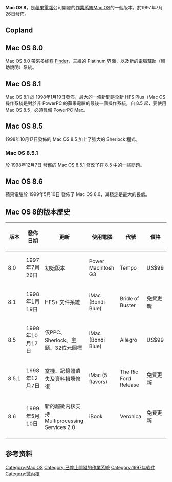 {{noteTA
|G1=IT
}}
{{Unreferenced|time=2016-06-29T10:46:25+00:00}}
{{Expand|time=2011-03-20}}
{{about|[[Classic_Mac_OS|Classic Mac OS]]的第八个版本|[[macOS|macOS]]的第八个版本（OS X 10.8）|OS X Mountain Lion}}
{{Infobox OS version
|name = Mac OS 8
|family=[[麦金塔操作系统|麦金塔操作系统]]
<!--|screenshot = Mac_OS_8.1_emulated_inside_of_SheepShaver.png
|caption = Screenshot of Mac OS 8.1-->
|developer = [[蘋果公司|蘋果公司]]
|version of = [[Classic_Mac_OS|Classic Mac OS]]
|source_model = [[闭源|闭源]]
|ui = {{En-link|苹果Platium|Platinum (Macintosh)}}
|working_state = 历史版本，不再支持
|first_release_date = {{Start date and age|1997|07|26}}
|first_release_url = https://web.archive.org/web/20090423083234/http://www.apple.com/ca/press/1997/08/MacOS8Sales.html
|release_version =
|release_date = {{Start date and age|1999|05|10}}
|release_url = https://archive.is/20130209071935/http://www.versiontracker.com/dyn/moreinfo/macos/359
|preceded_by = [[System_7|System 7]]
|succeeded_by = [[Mac_OS_9|Mac OS 9]]
|kernel_type = [[整塊性核心|整塊性核心]]（[[摩托罗拉_68000|68k]]），[[nanokernel|nanokernel]]（[[PowerPC|PowerPC]]）
|license = 专有
|website = 
|support_status = 支持截止到{{Start date|2001|05}}
}}

'''Mac OS 8'''，是[[蘋果電腦|蘋果電腦]]公司開發的[[作業系統|作業系統]][[Mac_OS|Mac OS]]的一個版本，於1997年7月26日發佈。

== Copland ==
{{main|Copland 操作系统}}

== Mac OS 8.0 ==
Mac OS 8.0 帶來多线程 [[Finder|Finder]]，三維的 Platinum 界面，以及新的電腦幫助（輔助說明）系統。

== Mac OS 8.1 ==
Mac OS 8.1 於 1998年1月19日發佈，最大的一條新聞是全新 HFS Plus（Mac OS 操作系統是對於非 PowerPC 的蘋果電腦的最後一個操作系統，自 8.5 起，要使用 Mac OS 8.5，必須具備 PowerPC Mac。

== Mac OS 8.5 ==
1998年10月17日發佈的 Mac OS 8.5 加上了強大的 Sherlock 程式。

=== Mac OS 8.5.1 ===
於 1998年12月7日 發佈的 Mac OS 8.5.1 修改了在 8.5 中的一些問題。

== Mac OS 8.6 ==
蘋果電腦於 1999年5月10日 發佈了 Mac OS 8.6，其穩定是最大的長處。

== Mac OS 8的版本歷史 ==
{| class="wikitable" border="1" cellpadding="1" cellspacing="0" style="font-size: 85%; text-align: center;"
|- style="background: #ececec"
! style="width:8em" | 版本
! style="width:10em" | 發佈日期
! style="width:20em" | 更新
! style="width:20em" | 使用電腦
! style="width:12em" | 代號
! style="width:10em" | 價格
|-
| 8.0
| 1997年7月26日
| 初始版本
| Power Macintosh G3
| Tempo
| US$99
|-
| 8.1
| 1998年1月19日
| HFS+ 文件系統
| iMac (Bondi Blue)
| Bride of Buster
| 免費更新
|-
| 8.5
| 1998年10月17日
| 仅PPC、Sherlock、主题、32位元圖標
| iMac (Bondi Blue)
| Allegro
| US$99
|-
| 8.5.1
| 1998年12月7日
| [[當機|當機]]、記憶體遺失及資料損壞修復
| iMac (5 flavors)
| The Ric Ford Release
| 免費更新
|-
| 8.6
| 1999年5月10日
| 新的超微内核支持Multiprocessing Services 2.0
| iBook
| Veronica
| 免費更新
|-
|}

== 参考资料 ==
{{Reflist}}

{{由蘋果公司開發的作業系統}}

[[Category:Mac_OS|Category:Mac OS]]
[[Category:已停止開發的作業系統|Category:已停止開發的作業系統]]
[[Category:1997年软件|Category:1997年软件]]
[[Category:微內核|Category:微內核]]
